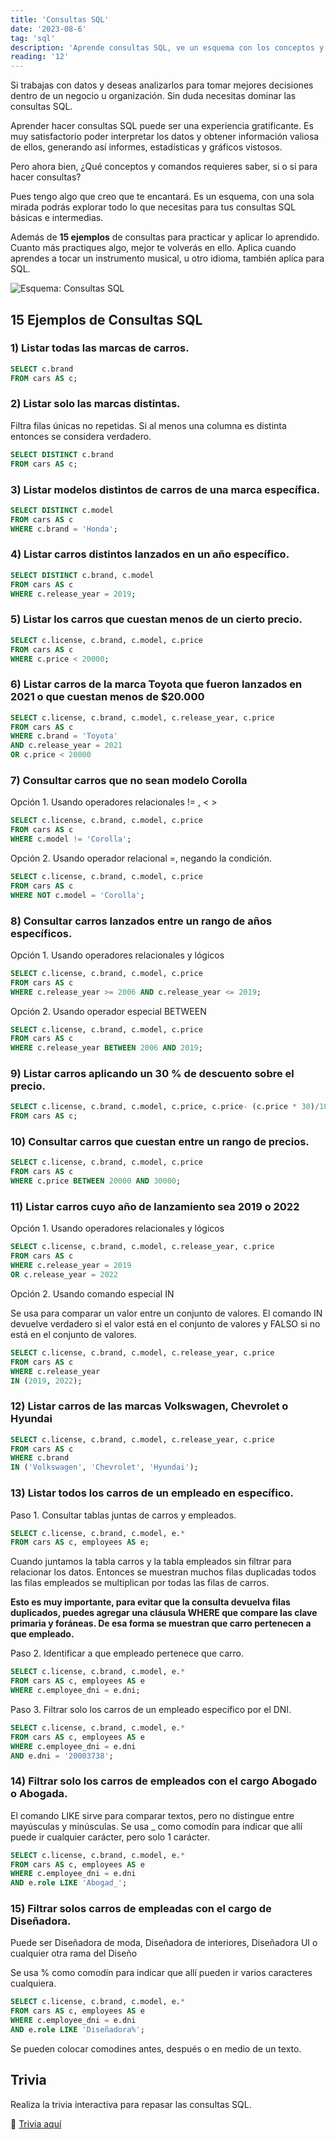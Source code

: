 ```yaml
---
title: 'Consultas SQL'
date: '2023-08-6'
tag: 'sql'
description: 'Aprende consultas SQL, ve un esquema con los conceptos y comandos básicos.'
reading: '12'
---
```


Si trabajas con datos y deseas analizarlos para tomar mejores decisiones dentro de un negocio u organización. Sin duda necesitas dominar las consultas SQL.

Aprender hacer consultas SQL puede ser una experiencia gratificante. Es muy satisfactorio poder interpretar los datos y obtener información valiosa de ellos, generando así informes, estadísticas y gráficos vistosos.

Pero ahora bien, ¿Qué conceptos y comandos requieres saber, si o si para hacer consultas?

Pues tengo algo que creo que te encantará. Es un esquema, con una sola mirada podrás explorar todo lo que necesitas para tus consultas SQL básicas e intermedias.

Además de **15 ejemplos** de consultas para practicar y aplicar lo aprendido. Cuanto más practiques algo, mejor te volverás en ello. Aplica cuando aprendes a tocar un instrumento musical, u otro idioma, también aplica para SQL.

![Esquema: Consultas SQL](https://tizanasoft.com/static/03_CONSULTAS_SQL.png)

## 15 Ejemplos de Consultas SQL

### 1) Listar todas las marcas de carros.

```sql
SELECT c.brand
FROM cars AS c;
```

### 2) Listar solo las marcas distintas.

Filtra filas únicas no repetidas. Si al menos una columna es distinta entonces se considera verdadero.

```sql
SELECT DISTINCT c.brand
FROM cars AS c;
```

### 3) Listar modelos distintos de carros de una marca específica.

```sql
SELECT DISTINCT c.model
FROM cars AS c
WHERE c.brand = 'Honda';
```

### 4) Listar carros distintos lanzados en un año específico.

```sql
SELECT DISTINCT c.brand, c.model
FROM cars AS c
WHERE c.release_year = 2019;
```

### 5) Listar los carros que cuestan menos de un cierto precio.

```sql
SELECT c.license, c.brand, c.model, c.price
FROM cars AS c
WHERE c.price < 20000;
```

### 6) Listar carros de la marca Toyota que fueron lanzados en 2021 o que cuestan menos de $20.000

```sql
SELECT c.license, c.brand, c.model, c.release_year, c.price
FROM cars AS c
WHERE c.brand = 'Toyota'
AND c.release_year = 2021
OR c.price < 20000
```

### 7) Consultar carros que no sean modelo Corolla

Opción 1. Usando operadores relacionales != , < >

```sql
SELECT c.license, c.brand, c.model, c.price
FROM cars AS c
WHERE c.model != 'Corolla';
```

Opción 2. Usando operador relacional =, negando la condición.

```sql
SELECT c.license, c.brand, c.model, c.price
FROM cars AS c
WHERE NOT c.model = 'Corolla';
```

### 8) Consultar carros lanzados entre un rango de años específicos.

Opción 1. Usando operadores relacionales y lógicos

```sql
SELECT c.license, c.brand, c.model, c.price
FROM cars AS c
WHERE c.release_year >= 2006 AND c.release_year <= 2019;
```

Opción 2. Usando operador especial BETWEEN

```sql
SELECT c.license, c.brand, c.model, c.price
FROM cars AS c
WHERE c.release_year BETWEEN 2006 AND 2019;
```

### 9) Listar carros aplicando un 30 % de descuento sobre el precio.

```sql
SELECT c.license, c.brand, c.model, c.price, c.price- (c.price * 30)/100 AS price_with_30_percentage_off
FROM cars AS c;
```

### 10) Consultar carros que cuestan entre un rango de precios.

```sql
SELECT c.license, c.brand, c.model, c.price
FROM cars AS c
WHERE c.price BETWEEN 20000 AND 30000;
```

### 11) Listar carros cuyo año de lanzamiento sea 2019 o 2022

Opción 1. Usando operadores relacionales y lógicos

```sql
SELECT c.license, c.brand, c.model, c.release_year, c.price
FROM cars AS c
WHERE c.release_year = 2019
OR c.release_year = 2022
```

Opción 2. Usando comando especial IN

Se usa para comparar un valor entre un conjunto de valores.
El comando IN devuelve verdadero si el valor está en el conjunto de valores y FALSO si no está en el conjunto de valores.

```sql
SELECT c.license, c.brand, c.model, c.release_year, c.price
FROM cars AS c
WHERE c.release_year
IN (2019, 2022);
```

### 12) Listar carros de las marcas Volkswagen, Chevrolet o Hyundai

```sql
SELECT c.license, c.brand, c.model, c.release_year, c.price
FROM cars AS c
WHERE c.brand
IN ('Volkswagen', 'Chevrolet', 'Hyundai');
```

### 13) Listar todos los carros de un empleado en específico.

Paso 1. Consultar tablas juntas de carros y empleados.

```sql
SELECT c.license, c.brand, c.model, e.*
FROM cars AS c, employees AS e;
```

Cuando juntamos la tabla carros y la tabla empleados sin filtrar para relacionar los datos.
Entonces se muestran muchos filas duplicadas todos las filas empleados se multiplican por todas las filas de carros.

**Esto es muy importante, para evitar que la consulta devuelva filas duplicados, puedes agregar una cláusula WHERE que compare las clave primaria y foráneas. De esa forma se muestran que carro pertenecen a que empleado.**


Paso 2. Identificar a que empleado pertenece que carro.

```sql
SELECT c.license, c.brand, c.model, e.*
FROM cars AS c, employees AS e
WHERE c.employee_dni = e.dni;
```

Paso 3. Filtrar solo los carros de un empleado específico por el DNI.

```sql
SELECT c.license, c.brand, c.model, e.*
FROM cars AS c, employees AS e
WHERE c.employee_dni = e.dni
AND e.dni = '20003738';
```

### 14) Filtrar solo los carros de empleados con el cargo Abogado o Abogada.
El comando LIKE sirve para comparar textos, pero no distingue entre mayúsculas y minúsculas.
Se usa _ como comodín para indicar que allí puede ir cualquier carácter, pero solo 1 carácter.

```sql
SELECT c.license, c.brand, c.model, e.*
FROM cars AS c, employees AS e
WHERE c.employee_dni = e.dni
AND e.role LIKE 'Abogad_';
```

### 15) Filtrar solos carros de empleadas con el cargo de Diseñadora.

Puede ser Diseñadora de moda, Diseñadora de interiores, Diseñadora UI o cualquier otra rama del Diseño

Se usa % como comodín para indicar que allí pueden ir varios caracteres cualquiera.


```sql
SELECT c.license, c.brand, c.model, e.*
FROM cars AS c, employees AS e
WHERE c.employee_dni = e.dni
AND e.role LIKE 'Diseñadora%';
```

Se pueden colocar comodines antes, después o en medio de un texto.

## Trivia

Realiza la trivia interactiva para repasar las consultas SQL.

🔗 [Trivia aquí](https://forms.gle/DAuWdyJWQbJxTGvL6)